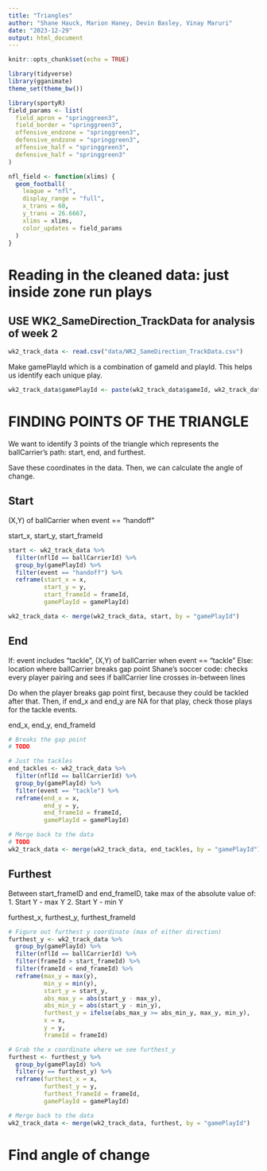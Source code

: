 ```yaml
---
title: "Triangles"
author: "Shane Hauck, Marion Haney, Devin Basley, Vinay Maruri"
date: "2023-12-29"
output: html_document
---
```


```r
knitr::opts_chunk$set(echo = TRUE)
```

```r
library(tidyverse)
library(gganimate)
theme_set(theme_bw())

library(sportyR)
field_params <- list(
  field_apron = "springgreen3",
  field_border = "springgreen3",
  offensive_endzone = "springgreen3",
  defensive_endzone = "springgreen3",
  offensive_half = "springgreen3",
  defensive_half = "springgreen3"
)

nfl_field <- function(xlims) {
  geom_football(
    league = "nfl",
    display_range = "full",
    x_trans = 60,
    y_trans = 26.6667,
    xlims = xlims,
    color_updates = field_params
  )
}
```


# Reading in the cleaned data: just inside zone run plays
## USE WK2_SameDirection_TrackData for analysis of week 2

```r
wk2_track_data <- read.csv("data/WK2_SameDirection_TrackData.csv")
```

Make gamePlayId which is a combination of gameId and playId. This helps us 
identify each unique play.
```r
wk2_track_data$gamePlayId <- paste(wk2_track_data$gameId, wk2_track_data$playId)
```

# FINDING POINTS OF THE TRIANGLE

We want to identify 3 points of the triangle which represents the ballCarrier's
path: start, end, and furthest.

Save these coordinates in the data. Then, we can calculate the angle of change.

## Start
(X,Y) of ballCarrier when event == “handoff”

start_x, start_y, start_frameId

```r
start <- wk2_track_data %>%
  filter(nflId == ballCarrierId) %>%
  group_by(gamePlayId) %>%
  filter(event == "handoff") %>%
  reframe(start_x = x,
          start_y = y,
          start_frameId = frameId,
          gamePlayId = gamePlayId)

wk2_track_data <- merge(wk2_track_data, start, by = "gamePlayId")
```

## End
If: event includes “tackle”, (X,Y) of ballCarrier when event == “tackle”
Else: location where ballCarrier breaks gap point
Shane’s soccer code: checks every player pairing and sees if ballCarrier line 
crosses in-between lines

Do when the player breaks gap point first, because they could be tackled 
after that. Then, if end_x and end_y are NA for that play, check those plays 
for the tackle events.

end_x, end_y, end_frameId


```r
# Breaks the gap point
# TODO
```

```r
# Just the tackles
end_tackles <- wk2_track_data %>%
  filter(nflId == ballCarrierId) %>%
  group_by(gamePlayId) %>%
  filter(event == "tackle") %>%
  reframe(end_x = x,
          end_y = y,
          end_frameId = frameId,
          gamePlayId = gamePlayId)
```

```r
# Merge back to the data
# TODO
wk2_track_data <- merge(wk2_track_data, end_tackles, by = "gamePlayId")
```


## Furthest
Between start_frameID and end_frameID, take max of the absolute value of:
1. Start Y - max Y
2. Start Y - min Y

furthest_x, furthest_y, furthest_frameId

```r
# Figure out furthest y coordinate (max of either direction)
furthest_y <- wk2_track_data %>%
  group_by(gamePlayId) %>%
  filter(nflId == ballCarrierId) %>%
  filter(frameId > start_frameId) %>%
  filter(frameId < end_frameId) %>%
  reframe(max_y = max(y),
          min_y = min(y),
          start_y = start_y,
          abs_max_y = abs(start_y - max_y),
          abs_min_y = abs(start_y - min_y),
          furthest_y = ifelse(abs_max_y >= abs_min_y, max_y, min_y),
          x = x,
          y = y,
          frameId = frameId)
```

```r
# Grab the x coordinate where we see furthest_y
furthest <- furthest_y %>%
  group_by(gamePlayId) %>%
  filter(y == furthest_y) %>%
  reframe(furthest_x = x,
          furthest_y = y,
          furthest_frameId = frameId,
          gamePlayId = gamePlayId)
```

```r
# Merge back to the data
wk2_track_data <- merge(wk2_track_data, furthest, by = "gamePlayId")
```



# Find angle of change





